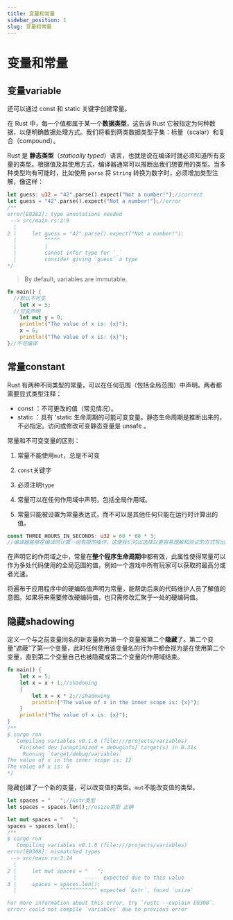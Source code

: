 ```yaml
---
title: 变量和常量
sidebar_position: 1
slug: 变量和常量
---
```


# 变量和常量

## 变量variable

还可以通过 const 和 static 关键字创建常量。

在 Rust 中，每一个值都属于某一个**数据类型**，这告诉 Rust 它被指定为何种数据，以便明确数据处理方式。我们将看到两类数据类型子集：标量（scalar）和复合（compound）。

Rust 是 **静态类型**（_statically typed_）语言，也就是说在编译时就必须知道所有变量的类型。根据值及其使用方式，编译器通常可以推断出我们想要用的类型。当多种类型均有可能时，比如使用 `parse` 将 `String` 转换为数字时，必须增加类型注解，像这样：

```Rust
let guess: u32 = "42".parse().expect("Not a number!");//correct
let guess = "42".parse().expect("Not a number!");//error
/**
error[E0282]: type annotations needed
 --> src/main.rs:2:9
  |
2 |     let guess = "42".parse().expect("Not a number!");
  |         ^^^^^
  |         |
  |         cannot infer type for `_`
  |         consider giving `guess` a type
*/
```

> By default, variables are immutable.

```Rust
fn main() {
  //默认不可变
    let x = 5;
  //可变声明
    let mut y = 0;
    println!("The value of x is: {x}");
    x = 6;
    println!("The value of x is: {x}");
}//不可编译
```

## 常量constant

Rust 有两种不同类型的常量，可以在任何范围（包括全局范围）中声明。两者都需要显式类型注释：

- const ：不可更改的值（常见情况）。
- static ：具有 'static 生命周期的可能可变变量。静态生命周期是推断出来的，不必指定。访问或修改可变静态变量是 unsafe 。

常量和不可变变量的区别：

1. 常量不能使用`mut`，总是不可变

2. `const`关键字

3. 必须注明`type`

4. 常量可以在任何作用域中声明，包括全局作用域。

5. 常量只能被设置为常量表达式，而不可以是其他任何只能在运行时计算出的值。

```Rust
const THREE_HOURS_IN_SECONDS: u32 = 60 * 60 * 3;
//编译器能够在编译时计算一组有限的操作，这使我们可以选择以更容易理解和验证的方式写出此值。
```

在声明它的作用域之中，常量在**整个程序生命周期中**都有效，此属性使得常量可以作为多处代码使用的全局范围的值，例如一个游戏中所有玩家可以获取的最高分或者光速。

将遍布于应用程序中的硬编码值声明为常量，能帮助后来的代码维护人员了解值的意图。如果将来需要修改硬编码值，也只需修改汇聚于一处的硬编码值。

## 隐藏shadowing

定义一个与之前变量同名的新变量称为第一个变量被第二个**隐藏**了。第二个变量“遮蔽”了第一个变量，此时任何使用该变量名的行为中都会视为是在使用第二个变量，直到第二个变量自己也被隐藏或第二个变量的作用域结束。

```Rust
fn main() {
    let x = 5;
    let x = x + 1;//shadowing
    {
        let x = x * 2;//shadowing
        println!("The value of x in the inner scope is: {x}");
    }
    println!("The value of x is: {x}");
}
/**
$ cargo run
   Compiling variables v0.1.0 (file:///projects/variables)
    Finished dev [unoptimized + debuginfo] target(s) in 0.31s
     Running `target/debug/variables`
The value of x in the inner scope is: 12
The value of x is: 6
*/
```

隐藏创建了一个新的变量，可以改变值的类型。`mut`不能改变值的类型。

```Rust
let spaces = "   ";//&str类型
let spaces = spaces.len();//usize类型 正确

let mut spaces = "   ";
spaces = spaces.len();
/**
$ cargo run
   Compiling variables v0.1.0 (file:///projects/variables)
error[E0308]: mismatched types
 --> src/main.rs:3:14
  |
2 |     let mut spaces = "   ";
  |                      ----- expected due to this value
3 |     spaces = spaces.len();
  |              ^^^^^^^^^^^^ expected `&str`, found `usize`

For more information about this error, try `rustc --explain E0308`.
error: could not compile `variables` due to previous error

```

